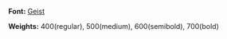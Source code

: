 

<Meta of={TypographyStories} />

**Font:** [Geist](https://vercel.com/font)

**Weights:** 400(regular), 500(medium), 600(semibold), 700(bold)

<Story of={TypographyStories.Headings} />
